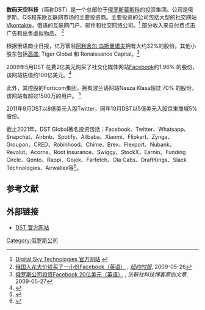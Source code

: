 {{NoteTA|G1=IT|G2=OR}}
{{Otheruses|subject=俄罗斯的一家投资集团|other=[[台湾|台湾]]的一个[[卫星电视|卫星电视]]平台|数码天空}}
{{Infobox_Company
|  company_name   = Digital Sky Technologies
|  company_logo   = 
|  company_type   = 
|  company_slogan = 
|  foundation     = 2005年
|  location       = 俄罗斯莫斯科
|  key_people     = [[尤里·米爾納|尤里·米爾納]], [[首席执行官|首席执行官]]与创始合伙人； Gregory Finger, 创始合伙人; Alexander Tamas, 合伙人; Verdi Israelian, 合伙人
|  num_employees  = 
|  industry       = 互联网
|  products       = 
|  revenue        = 
|  net_income     = 
|  homepage       = [http://dst-global.com/ dst-global.com]
}}
'''数码天空科技'''（简称DST）是一个总部位于[[俄罗斯|俄罗斯]][[莫斯科|莫斯科]]的投资集团。公司是俄罗斯、CIS和东欧互联网市场的主要投资商。主要投资的公司包括大型的社交网站[[Vkontakte|Vkontakte]]，俄语的互联网门户、邮件和社交网络公司{{tsl|en|Forticom|}}。<ref>[http://dst-global.com Digital Sky Technologies 官方网站] {{webarchive|url=https://web.archive.org/web/20100329090235/http://dst-global.com/ |date=2010-03-29 }}</ref>  部分收入来自付费点击广告和出售虚拟物品。 <ref>[http://www.nytimes.com/2009/05/27/technology/internet/27facebook.html?_r=1&ref=technology 俄国人花大价钱买了一小份Facebook（英语）] {{Wayback|url=http://www.nytimes.com/2009/05/27/technology/internet/27facebook.html?_r=1&ref=technology |date=20180928200752 }}, ''[[纽约时报|纽约时报]]'', 2009-05-26</ref>

根据俄语商业日报{{tsl|en|Vedomosti|}}，亿万富翁[[阿利舍尔·乌斯曼诺夫|阿利舍尔·乌斯曼诺夫]]拥有大约32%的股份。其他小股东包括[[高盛|高盛]], Tiger Global 和 Renaissance Capital。<ref>[http://rawstory.com/news/afp/Russian_firm_invests_200m_in_Facebo_05272009.html 俄罗斯公司投资Facebook 20亿美元（英语）] {{webarchive|url=https://web.archive.org/web/20100905124251/http://rawstory.com/news/afp/Russian_firm_invests_200m_in_Facebo_05272009.html |date=2010-09-05 }}, ''法新社科技博客原创文章'', 2009-05-27</ref>

2009年5月DST 花费2亿美元购买了社交化媒体网站[[Facebook|Facebook]]约1.96% 的股份，该网站估值约100亿美元。<ref>{{Cite web |url=http://blogs.ft.com/techblog/2009/05/facebook-the-russian-connection/ |title=Facebook: the Russian connection（英语） |accessdate=2010-04-16 |archive-date=2010-03-26 |archive-url=https://web.archive.org/web/20100326014642/http://blogs.ft.com/techblog/2009/05/facebook-the-russian-connection/ |dead-url=no }}</ref>

此外，其控股的Forticom集团，拥有波兰语网站Nasza Klasa超过 70% 的股份，该网站有超过1500万的用户。 <ref>{{Cite web |url=http://nasza-klasa.pl/press/about |title=存档副本 |accessdate=2010-04-16 |archive-date=2010-02-09 |archive-url=https://web.archive.org/web/20100209022132/http://nasza-klasa.pl/press/about |dead-url=no }}</ref>

2011年9月DST以8億美元入股Twitter，同年10月DST以5億美元入股京東商城5%股份。

截止2021年，DST Global著名投资包括：Facebook、Twitter、Whatsapp、Snapchat、Airbnb、Spotify、Alibaba、Xiaomi、Flipkart、Zynga、Groupon、CRED、Robinhood、Chime、Brex、Flexport、Nubank、Revolut、Acorns、Root Insurance、Swiggy、StockX、Earnin、Funding Circle、Qonto、Rappi、Gojek、Farfetch、Ola Cabs、DraftKings、Slack Technologies、Airwallex等<ref>{{cite web |url=https://www.mg21.com/dstglobal.html |title=香港科技风险投资公司：DST Global |publisher=美股之家 |date=2021-04-21 |access-date=2021-04-22 |archive-date=2021-06-03 |archive-url=https://web.archive.org/web/20210603142517/https://www.mg21.com/dstglobal.html |dead-url=no }}</ref>。

== 参考文献 ==
{{Reflist}}

== 外部链接 ==
* [https://web.archive.org/web/20100329090235/http://dst-global.com/ DST 官方网站]

[[Category:俄罗斯公司|Category:俄罗斯公司]]